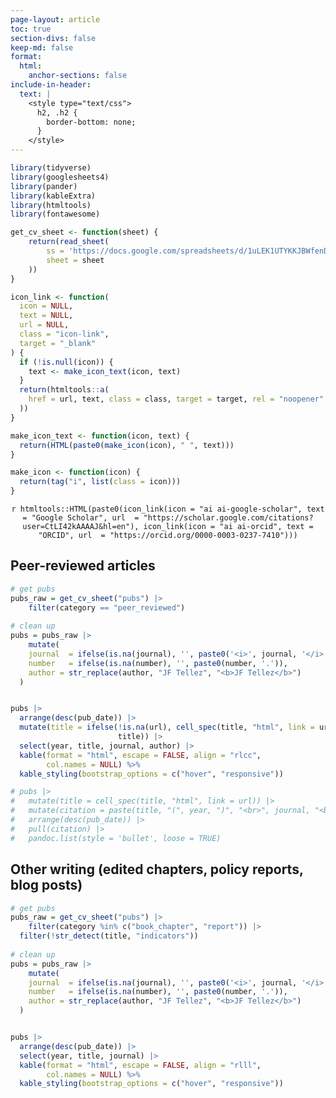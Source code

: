 ```yaml
---
page-layout: article
toc: true
section-divs: false
keep-md: false
format:
  html:
    anchor-sections: false
include-in-header:
  text: |
    <style type="text/css">
      h2, .h2 {
        border-bottom: none;
      }
    </style>
---
```



```r
library(tidyverse)
library(googlesheets4)
library(pander)
library(kableExtra)
library(htmltools)
library(fontawesome)

get_cv_sheet <- function(sheet) {
    return(read_sheet(
        ss = 'https://docs.google.com/spreadsheets/d/1uLEK1UTYKKJBWfenDIvAHgOH4LwX3f8C2hzU22R_DMU/edit?usp=sharing',
        sheet = sheet
    ))
}

icon_link <- function(
  icon = NULL,
  text = NULL,
  url = NULL,
  class = "icon-link",
  target = "_blank"
) {
  if (!is.null(icon)) {
    text <- make_icon_text(icon, text)
  }
  return(htmltools::a(
    href = url, text, class = class, target = target, rel = "noopener"
  ))
}

make_icon_text <- function(icon, text) {
  return(HTML(paste0(make_icon(icon), " ", text)))
}

make_icon <- function(icon) {
  return(tag("i", list(class = icon)))
}
```


<center>

`r htmltools::HTML(paste0(icon_link(icon = "ai ai-google-scholar", text = "Google Scholar", url  = "https://scholar.google.com/citations?user=CtLI42kAAAAJ&hl=en"), icon_link(icon = "ai ai-orcid", text = "ORCID", url  = "https://orcid.org/0000-0003-0237-7410")))`

</center>



## Peer-reviewed articles

```r
# get pubs
pubs_raw = get_cv_sheet("pubs") |> 
    filter(category == "peer_reviewed")
  
# clean up
pubs = pubs_raw |> 
    mutate(
    journal  = ifelse(is.na(journal), '', paste0('<i>', journal, '</i>')),
    number   = ifelse(is.na(number), '', paste0(number, '.')),
    author = str_replace(author, "JF Tellez", "<b>JF Tellez</b>")
  )


pubs |>
  arrange(desc(pub_date)) |>
  mutate(title = ifelse(!is.na(url), cell_spec(title, "html", link = url),
                        title)) |>
  select(year, title, journal, author) |>
  kable(format = "html", escape = FALSE, align = "rlcc",
        col.names = NULL) %>%
  kable_styling(bootstrap_options = c("hover", "responsive"))

# pubs |>
#   mutate(title = cell_spec(title, "html", link = url)) |>
#   mutate(citation = paste(title, "(", year, ")", "<br>", journal, "<br>", author)) |>
#   arrange(desc(pub_date)) |>
#   pull(citation) |>
#   pandoc.list(style = 'bullet', loose = TRUE)
```



## Other writing (edited chapters, policy reports, blog posts)

```r
# get pubs
pubs_raw = get_cv_sheet("pubs") |> 
    filter(category %in% c("book_chapter", "report")) |> 
  filter(!str_detect(title, "indicators"))
  
# clean up
pubs = pubs_raw |> 
    mutate(
    journal  = ifelse(is.na(journal), '', paste0('<i>', journal, '</i>')),
    number   = ifelse(is.na(number), '', paste0(number, '.')),
    author = str_replace(author, "JF Tellez", "<b>JF Tellez</b>")
  )


pubs |> 
  arrange(desc(pub_date)) |> 
  select(year, title, journal) |> 
  kable(format = "html", escape = FALSE, align = "rlll",
        col.names = NULL) %>%
  kable_styling(bootstrap_options = c("hover", "responsive"))
```





